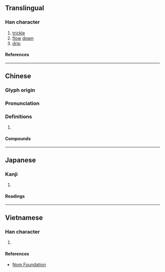 {{character info/new}}
==Translingual==

===Han character===
{{Han char|rn=85|rad=水|as=08|sn=11|four=39127|canj=EFBR|ids=⿰氵尚}}

# [[trickle]]
# [[flow]] [[down]]
# [[drip]]

====References====
{{Han ref|kx=0629.170|dkj=17629|dj=1031.110|hdz=31648.040|uh=6DCC}}

----

==Chinese==
{{zh-forms}}

===Glyph origin===
{{Han etym}}

===Pronunciation===
{{zh-pron
|m=tǎng
|c=tong2
|mn=ml:thóng
|mc=
|oc=y
|cat=v
}}

===Definitions===
{{zh-hanzi}}

# {{rfdef|zh}}

====Compounds====
{{zh-der|一浪淌|淌下|淌板船|淌水|淌眼抹淚|淌淚}}

----

==Japanese==

===Kanji===
{{ja-kanji|grade=|rs=水08}}

# {{rfdef|ja|sort=水08}}

====Readings====
{{ja-readings
|goon=とう
|kanon=とう
|kun=したた-る
}}

----

==Vietnamese==

===Han character===
{{vi-readings|rs=水08|reading=thảng}}

# {{rfdef|vi|sort=水08}}

====References====
*[http://nomfoundation.org/common/nom_details.php?codepoint=6dcc Nom Foundation]